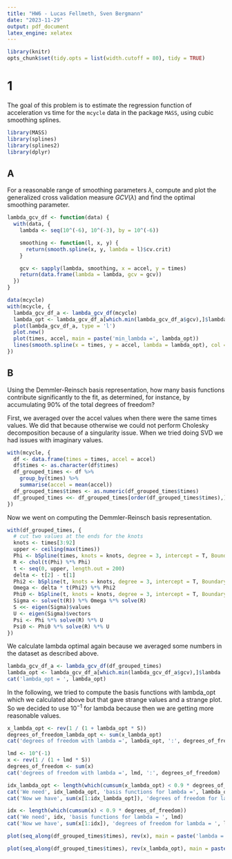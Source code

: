 ```yaml
---
title: "HW6 - Lucas Fellmeth, Sven Bergmann"
date: "2023-11-29"
output: pdf_document
latex_engine: xelatex
---
```


```r
library(knitr)
opts_chunk$set(tidy.opts = list(width.cutoff = 80), tidy = TRUE)
```
# 1
The goal of this problem is to estimate the regression function of acceleration vs time for the `mcycle` data in the package `MASS`, using cubic smoothing splines.

```r
library(MASS)
library(splines)
library(splines2)
library(dplyr)
```

## A
For a reasonable range of smoothing parameters $\lambda$, compute and plot the generalized cross validation measure $GCV(\lambda)$ and find the optimal smoothing parameter.

```r
lambda_gcv_df <- function(data) {
  with(data, {
    lambda <- seq(10^(-6), 10^(-3), by = 10^(-6))

    smoothing <- function(l, x, y) {
      return(smooth.spline(x, y, lambda = l)$cv.crit)
    }

    gcv <- sapply(lambda, smoothing, x = accel, y = times)
    return(data.frame(lambda = lambda, gcv = gcv))
  })
}
```
```r
data(mcycle)
with(mcycle, {
  lambda_gcv_df_a <- lambda_gcv_df(mcycle)
  lambda_opt <- lambda_gcv_df_a[which.min(lambda_gcv_df_a$gcv),]$lambda
  plot(lambda_gcv_df_a, type = 'l')
  plot.new()
  plot(times, accel, main = paste('min_lambda =', lambda_opt))
  lines(smooth.spline(x = times, y = accel, lambda = lambda_opt), col = 'red', type = 'l')
})
```

## B
Using the Demmler-Reinsch basis representation, how many basis functions contribute significantly to the fit, as determined, for instance, by accumulating $90\%$ of the total degrees of freedom?

First, we averaged over the accel values when there were the same times values. We did that because otherwise we could not perform Cholesky decomposition because of a singularity issue. When we tried doing SVD we had issues with imaginary values.
```r
with(mcycle, {
  df <- data.frame(times = times, accel = accel)
  df$times <- as.character(df$times)
  df_grouped_times <- df %>%
    group_by(times) %>%
    summarise(accel = mean(accel))
  df_grouped_times$times <- as.numeric(df_grouped_times$times)
  df_grouped_times <<- df_grouped_times[order(df_grouped_times$times),]
})
```
Now we went on computing the Demmler-Reinsch basis representation.
```r
with(df_grouped_times, {
  # cut two values at the ends for the knots
  knots <- times[3:92]
  upper <- ceiling(max(times))
  Phi <- bSpline(times, knots = knots, degree = 3, intercept = T, Boundary.knots = c(0, upper))
  R <- chol(t(Phi) %*% Phi)
  t <- seq(0, upper, length.out = 200)
  delta <- t[2] - t[1]
  Phi2 <- bSpline(t, knots = knots, degree = 3, intercept = T, Boundary.knots = c(0, upper), derivs = 2)
  Omega <- delta * t(Phi2) %*% Phi2
  Phi0 <- bSpline(t, knots = knots, degree = 3, intercept = T, Boundary.knots = c(0, upper))
  Sigma <- solve(t(R)) %*% Omega %*% solve(R)
  S <<- eigen(Sigma)$values
  U <- eigen(Sigma)$vectors
  Psi <- Phi %*% solve(R) %*% U
  Psi0 <- Phi0 %*% solve(R) %*% U
})
```
We calculate lambda optimal again because we averaged some numbers in the dataset as described above.
```r
lambda_gcv_df_a <- lambda_gcv_df(df_grouped_times)
lambda_opt <- lambda_gcv_df_a[which.min(lambda_gcv_df_a$gcv),]$lambda
cat('lambda_opt = ', lambda_opt)
```
In the following, we tried to compute the basis functions with lambda_opt which we calculated above but that gave strange values and a strange plot. So we decided to use $10^{-1}$ for lambda because then we are getting more reasonable values.
```r
x_lambda_opt <- rev(1 / (1 + lambda_opt * S))
degrees_of_freedom_lambda_opt <- sum(x_lambda_opt)
cat('degrees of freedom with lambda =', lambda_opt, ':', degrees_of_freedom_lambda_opt)
```
```r
lmd <- 10^(-1)
x <- rev(1 / (1 + lmd * S))
degrees_of_freedom <- sum(x)
cat('degrees of freedom with lambda =', lmd, ':', degrees_of_freedom)
```
```r
idx_lambda_opt <- length(which(cumsum(x_lambda_opt) < 0.9 * degrees_of_freedom_lambda_opt))
cat('We need', idx_lambda_opt, 'basis functions for lambda =', lambda_opt)
cat('Now we have', sum(x[1:idx_lambda_opt]), 'degrees of freedom for lambda =', lambda_opt)
```
```r
idx <- length(which(cumsum(x) < 0.9 * degrees_of_freedom))
cat('We need', idx, 'basis functions for lambda = ', lmd)
cat('Now we have', sum(x[1:idx]), 'degrees of freedom for lambda = ', lmd)
```
```r
plot(seq_along(df_grouped_times$times), rev(x), main = paste('lambda =', lmd))
```
```r
plot(seq_along(df_grouped_times$times), rev(x_lambda_opt), main = paste('lambda =', lambda_opt))
```
